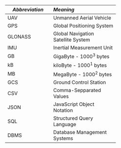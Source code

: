 -------------------------------------------------
*Abbreviation*      *Meaning*
------------        -------------------------------
UAV                 Unmanned Aerial Vehicle

GPS                 Global Positioning System

GLONASS             Global Navigation Satellite System

IMU                 Inertial Measurement Unit

GB                  GigaByte - 1000^3^ bytes

kB                  kiloByte - 1000^1^ bytes

MB                  MegaByte - 1000^2^ bytes

GCS                 Ground Control Station

CSV                 Comma-Sepparated Values

JSON                JavaScript Object Notation

SQL                 Structured Query Language

DBMS                Database Management Systems
-------------------------------------------------

